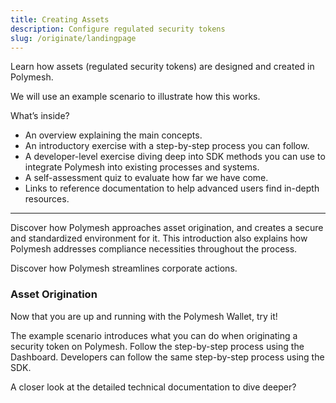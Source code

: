 ```yaml
---
title: Creating Assets
description: Configure regulated security tokens
slug: /originate/landingpage
---
```



Learn how assets (regulated security tokens) are designed and created in Polymesh.

We will use an example scenario to illustrate how this works.

What’s inside?
* An overview explaining the main concepts.
* An introductory exercise with a step-by-step process you can follow.
* A developer-level exercise diving deep into SDK methods you can use to integrate Polymesh into existing processes and systems.
* A self-assessment quiz to evaluate how far we have come.
* Links to reference documentation to help advanced users find in-depth resources.


***

<OverviewBox title="Overview: The Polymesh solution to asset origination" linkHref="/originate/introduction" linkText="Overview" imgSrc="/illu-p-screen.svg">

Discover how Polymesh approaches asset origination, and creates a secure and standardized environment for it. This introduction also explains how Polymesh addresses compliance necessities throughout the process.

Discover how Polymesh streamlines corporate actions.
</OverviewBox>

<h3>Asset Origination</h3>
Now that you are up and running with the Polymesh Wallet, try it!

The example scenario introduces what you can do when originating a security token on Polymesh. Follow the step-by-step process using the Dashboard. Developers can follow the same step-by-step process using the SDK.

<ActionCardWrapper>
	<ActionCard href="/originate/dashboard" text="Originate an asset with the Dashboard" desc="Discover the no-code approach to creating a Polymesh Security Token."></ActionCard>
	<ActionCard href="/originate/sdk" showDevSign="true" text="Originate an asset with the SDK" desc="Integrate asset creation into your in-house sytems with the Polymesh SDK."></ActionCard>
</ActionCardWrapper>


<OverviewBox title="Dive into further resources" linkHref="https://docs.polymesh.live/polymesh/index.html" linkText="Explore" imgSrc="/illu-p-code.svg">

A closer look at the detailed technical documentation to dive deeper?
</OverviewBox>

